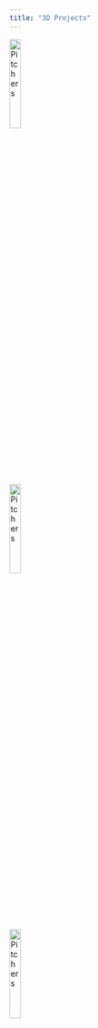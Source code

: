 ```yaml
---
title: "3D Projects"
---
```


<style> @import 'custom.css'; </style>

<!-- Pitchers -->
<div> <img src="../graphics/img/ceramics/pitchers_800_600.jpg" alt="Pitchers" width=20%> </div>
<div> <img src="../graphics/img/ceramics/pitchers_800_600.jpg" alt="Pitchers" width=20%> </div>
<div> <img src="../graphics/img/ceramics/pitchers_800_600.jpg" alt="Pitchers" width=20%> </div>


